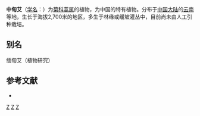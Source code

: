 {{Speciesbox
| taxon = Artemisia zhongdianensis''
| binomial_authority = [[凌元洁|Y. R. Ling]]
}}

'''中甸艾'''（[[学名|学名]]：{{lang|la|''Artemisia zhongdianensis''}}）为[[菊科|菊科]][[蒿属|蒿属]]的植物，为中国的特有植物。分布于[[中国大陆|中国大陆]]的[[云南|云南]]等地，生长于海拔2,700米的地区，多生于林缘或缓坡灌丛中，目前尚未由人工引种栽培。

== 别名 ==
缅甸艾（植物研究）

== 参考文献 ==
<div class="references-small">
* {{cite web| url =http://www.bioinfo.cn/db05/KmzwSpecies.php?action=view&id=3556| title =中甸艾| work =《中国高等植物数据库全库》| publisher =中国科学院微生物研究所| author =昆明植物研究所| accessdate =2009-02-24| deadurl =yes| archiveurl =https://web.archive.org/web/20160305104556/http://www.bioinfo.cn/db05/KmzwSpecies.php?action=view&id=3556| archivedate =2016-03-05}}
</div>
{{Taxonbar|from=Q10875908}}

[[Category:蒿属|Z]]
[[Category:中国特有植物|Z]]
[[Category:云南植物|Z]]